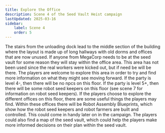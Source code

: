 ```yaml
---
title: Explore the Office
description: Scene 4 of the Seed Vault Heist campaign
lastUpdated: 2025-03-16
sidebar:
    label: Scene 4
    order: 5
---
```


The stairs from the unloading dock lead to the middle section of the building where the layout is made up of long hallways with old dorms and offices that are now unused. If anyone from MegaCorp needs to be at the seed vault for some reason they will stay within the office area. This area has not been used since the real workers were kicked out, but if need be will be there. The players are welcome to explore this area in order to try and find more information on what they might see moving forward. If the party is level 4-, then there will be no npcs on this floor. If the party is level 5+, then there will be some robot seed keepers on this floor  (see scene 7 for information on robot seed keepers).
If the players choose to explore the different offices on this floor, there are some useful things the players may find. Within these offices there will be Robot Assembly Blueprints, which show how the robot seed keepers and robot farmers are built and controlled. This could come in handy later on in the campaign. The players could also find a map of the seed vault, which could help the players make more informed decisions on their plan within the seed vault.
